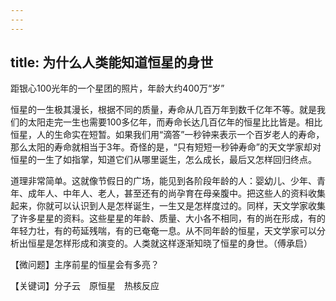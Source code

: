 ```yaml
---
---
---
```

title: 为什么人类能知道恒星的身世
---




距银心100光年的一个星团的照片，年龄大约400万“岁”



恒星的一生极其漫长，根据不同的质量，寿命从几百万年到数千亿年不等。就是我们的太阳走完一生也需要100多亿年，而寿命长达几百亿年的恒星比比皆是。相比恒星，人的生命实在短暂。如果我们用“滴答”一秒钟来表示一个百岁老人的寿命，那么太阳的寿命就相当于3年。奇怪的是，“只有短短一秒钟寿命”的天文学家却对恒星的一生了如指掌，知道它们从哪里诞生，怎么成长，最后又怎样回归终点。

道理非常简单。这就像节假日的广场，能见到各阶段年龄的人：婴幼儿、少年、青年、成年人、中年人、老人，甚至还有的尚孕育在母亲腹中。把这些人的资料收集起来，你就可以认识到人是怎样诞生，一生又是怎样度过的。同样，天文学家收集了许多星星的资料。这些星星的年龄、质量、大小各不相同，有的尚在形成，有的年轻力壮，有的苟延残喘，有的已奄奄一息。从不同年龄的恒星，天文学家可以分析出恒星是怎样形成和演变的。人类就这样逐渐知晓了恒星的身世。（傅承启）





【微问题】主序前星的恒星会有多亮？

【关键词】分子云　原恒星　热核反应